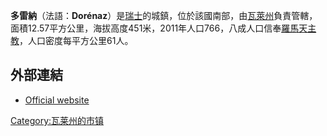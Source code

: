 '''多雷納'''（法語：'''Dorénaz'''）是[[瑞士|瑞士]]的城鎮，位於該國南部，由[[瓦萊州|瓦萊州]]負責管轄，面積12.57平方公里，海拔高度451米，2011年人口766，八成人口信奉[[羅馬天主教|羅馬天主教]]，人口密度每平方公里61人。

==外部連結==
* [http://www.dorenaz.ch Official website]{{Wayback|url=http://www.dorenaz.ch/ |date=20000901220953 }} {{fr icon}}

{{Switzerland-geo-stub}}
[[Category:瓦莱州的市镇|Category:瓦莱州的市镇]]